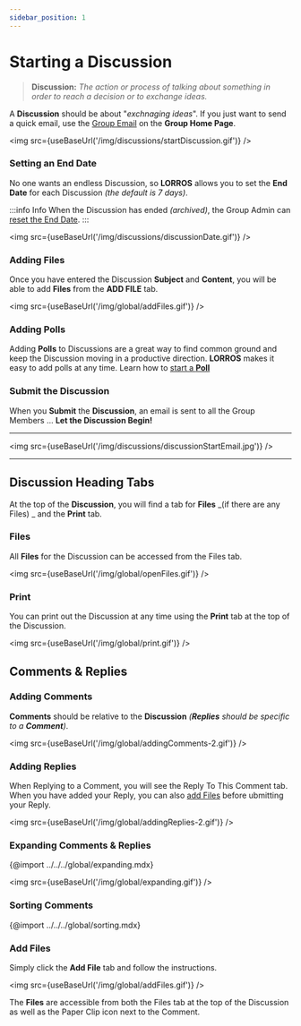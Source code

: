 ```yaml
---
sidebar_position: 1
---
```



# Starting a Discussion

> **Discussion:** _The action or process of talking about something in order to reach a decision or to exchange ideas._

A **Discussion** should be about "_exchnaging ideas_". If you just want to send a quick email, use the [Group Email](/docs/started/Group%20Actions/intro#send-an-email) on the **Group Home Page**.

<img src={useBaseUrl('/img/discussions/startDiscussion.gif')} />

### Setting an End Date

No one wants an endless Discussion, so **LORROS** allows you to set the **End Date** for each Discussion _(the default is 7 days)_.

:::info Info
When the Discussion has ended _(archived)_, the Group Admin can [reset the End Date](/administration/discussions/intro).
:::

<img src={useBaseUrl('/img/discussions/discussionDate.gif')} />

### Adding Files

Once you have entered the Discussion **Subject** and **Content**, you will be able to add **Files** from the **ADD FILE** tab.

<img src={useBaseUrl('/img/global/addFiles.gif')} />

### Adding Polls

Adding **Polls** to Discussions are a great way to find common ground and keep the Discussion moving in a productive direction. **LORROS** makes it easy to add polls at any time. Learn how to [start a **Poll**](../../misc/Start%20a%20Poll/intro)

### Submit the Discussion

When you **Submit** the **Discussion**, an email is sent to all the Group Members ... **Let the Discussion Begin!**

---

<img src={useBaseUrl('/img/discussions/discussionStartEmail.jpg')} />

---

## Discussion Heading Tabs

At the top of the **Discussion**, you will find a tab for **Files** _(if there are any Files)
_ and the **Print** tab.

### Files

All **Files** for the Discussion can be accessed from the Files tab.

<img src={useBaseUrl('/img/global/openFiles.gif')} />

### Print

You can print out the Discussion at any time using the **Print** tab at the top of the Discussion.

<img src={useBaseUrl('/img/global/print.gif')} />

## Comments & Replies

### Adding Comments

**Comments** should be relative to the **Discussion** _(**Replies** should be specific to a **Comment**)_.

<img src={useBaseUrl('/img/global/addingComments-2.gif')} />

### Adding Replies

When Replying to a Comment, you will see the Reply To This Comment tab. When you have added your Reply, you can also [add Files](#add-files) before ubmitting your Reply.

<img src={useBaseUrl('/img/global/addingReplies-2.gif')} />

### Expanding Comments & Replies

{@import ../../../global/expanding.mdx}

<img src={useBaseUrl('/img/global/expanding.gif')} />

### Sorting Comments

{@import ../../../global/sorting.mdx}

### Add Files

Simply click the **Add File** tab and follow the instructions.

<img src={useBaseUrl('/img/global/addFiles.gif')} />

The **Files** are accessible from both the Files tab at the top of the Discussion as well as the Paper Clip icon next to the Comment.
